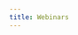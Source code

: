 ```yaml
---
title: Webinars
---
```



<!--
  If you're looking to add content to our Webinars page,
  Go to src/data/webinars.json and add the webinar.
-->

<WebinarsList />
